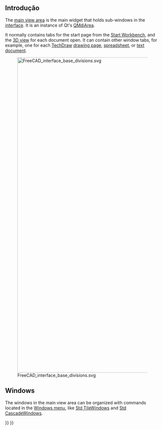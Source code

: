 <languages/>

<span id="Introduction"></span>
== Introdução ==

The [[main_view_area|main view area]] is the main widget that holds sub-windows in the [[interface|interface]]. It is an instance of Qt's [https://doc.qt.io/qt-5/qmdiarea.html QMdiArea].

It normally contains tabs for the start page from the [[Start_Workbench|Start Workbench]], and the [[3D_view|3D view]] for each document open. It can contain other window tabs, for example, one for each [[TechDraw_Workbench|TechDraw]] [[TechDraw_PageDefault|drawing page]], [[spreadsheet|spreadsheet]], or [[Std_TextDocument|text document]].

[[File:FreeCAD_interface_base_divisions.svg|1024px]]

{{Caption|The main view area is denoted by the number 1, and can hold various window tabs, principally the start page and the [[3D_view|3D view]].}}

== Windows ==

The windows in the main view area can be organized with commands located in the [[Std_Windows_Menu|Windows menu]], like [[Std_TileWindows|Std TileWindows]] and [[Std CascadeWindows|Std CascadeWindows]].

{{Interface navi{{#translation:}}}}
{{Userdocnavi{{#translation:}}}}